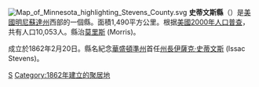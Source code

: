 {{noteTA
|T=zh-hans:史蒂文斯县 (明尼苏达州);zh-hk:史蒂文斯縣 (明尼蘇達州);zh-tw:史蒂文斯郡 (明尼蘇達州);
}}

{{Otheruses|史蒂文斯縣|subject=美國明尼蘇達州的一個縣|other=同名的縣}}
[[File:Map_of_Minnesota_highlighting_Stevens_County.svg|right]]
'''史蒂文斯縣'''（{{lang-en|Stevens County}}）是[[美國|美國]][[明尼蘇達州|明尼蘇達州]]西部的一個縣。面積1,490平方公里。根据[[美國2000年人口普查|美國2000年人口普查]]，共有人口10,053人。縣治[[莫里斯_(明尼蘇達州)|莫里斯]] (Morris)。

成立於1862年2月20日。縣名紀念[[華盛頓準州|華盛頓準州]]首任[[華盛頓準州州長|州長]][[伊薩克·史蒂文斯|伊薩克·史蒂文斯]] (Issac Stevens)。

[[Category:明尼苏达州行政区划|S]]
[[Category:1862年建立的聚居地|Category:1862年建立的聚居地]]